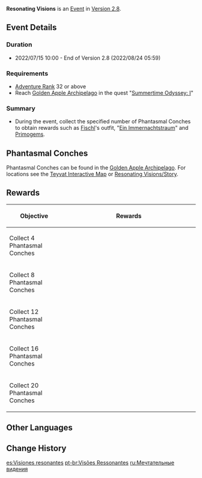{{EventTabs}}
{{Event
|name              = Resonating Visions
|image             = Resonating Visions.png
|type              = In-Game
|time_known        = yes
|time_start        = 2022-07-15 10:00:00
|time_end          = 2022-08-24 05:59:59
|time_end_offset   = GMT+8
|link              = https://www.hoyolab.com/article/5958498
|link2             = 
}}
{{Description|Among the many Phantasmal Conches scattered around the [[Golden Apple Archipelago]], some might play the voices they recorded when being touched, while others might show you projections of the past. What hidden stories lie within them..}}
'''Resonating Visions''' is an [[Event]] in [[Version 2.8]].

==Event Details==
===Duration===
* 2022/07/15 10:00 - End of Version 2.8 (2022/08/24 05:59)

===Requirements===
* [[Adventure Rank]] 32 or above
* Reach [[Golden Apple Archipelago]] in the quest "[[The Golden Apple Vacation Returns!|Summertime Odyssey: I]]"

===Summary===
* During the event, collect the specified number of Phantasmal Conches to obtain rewards such as [[Fischl]]'s outfit, "[[Ein Immernachtstraum]]" and [[Primogem]]s.

==Phantasmal Conches==
{{Main|Resonating Visions/Story}}
Phantasmal Conches can be found in the [[Golden Apple Archipelago/2.8|Golden Apple Archipelago]]. For locations see the [https://act.hoyolab.com/ys/app/interactive-map/index.html#/map/12?shown_types=383,362 Teyvat Interactive Map] or [[Resonating Visions/Story]].
==Rewards==
{| class="article-table" style="text-align: center"
! Objective
! style="width: 340px;" | Rewards
|-
| Collect 4 Phantasmal Conches
| {{Card|Primogem|80}}{{Card|Mora|40,000}}{{Card|Guide to Freedom|4}}
|-
| Collect 8 Phantasmal Conches
| {{Card|Primogem|80}}{{Card|Mora|40,000}}{{Card|Guide to Resistance|4}}
|-
| Collect 12 Phantasmal Conches
| {{Card|Primogem|80}}{{Card|Mora|40,000}}{{Card|Guide to Ballad|4}}
|-
| Collect 16 Phantasmal Conches
| {{Card|Primogem|80}}{{Card|Mora|40,000}}{{Card|Hero's Wit|4}}{{Card|Ein Immernachtstraum|1}}
|-
| Collect 20 Phantasmal Conches
| {{Card|Mora|40,000}}{{Card|Hero's Wit|8}}{{Card|Mystic Enhancement Ore|8}}
|}

==Other Languages==
{{Other Languages
|en      = Resonating Visions
|zhs     = 幻声留形
|zhs_rm  = Huànshēng Liúxíng
|zht     = 幻聲留形
|zht_rm  = Huànshēng Liúxíng
|zh_tl   = Illusive Voices Taking Shape
|ja      = 幻声留形
|ja_rm   = Gensei Ryuukei{{Assumed}}
|ja_tl   = Illusive Voices Taking Shape{{Sino|ja}}
|ko      = {{tt|환상|幻想}}이 남긴 소리
|ko_rm   = Hwansang-i Namgin Sori
|ko_tl   = Sounds Left by Fantasy
|es      = Visiones resonantes
|es_tl   = Resonating Visions
|fr      = Visions résonnantes
|fr_tl   = Resonating Visions
|ru      = Мечтательные видения
|ru_tl   = 
|th      = เสียงมายาภาพร่องรอย
|th_rm   = 
|th_tl   = 
|vi      = {{tt|Ảo Thanh Lưu Hình|幻聲留形}}
|vi_tl   = <!--{{Sino|vi}}-->
|de      = Resonierende Visionen
|de_tl   = Resonating Visions
|id      = Visi yang Menggema
|id_tl   = Echoing Vision
|pt      = Visões Ressonantes
|pt_tl   = 
}}

==Change History==
{{Change History|2.8}}
[[es:Visiones resonantes]]
[[pt-br:Visões Ressonantes]]
[[ru:Мечтательные видения]]